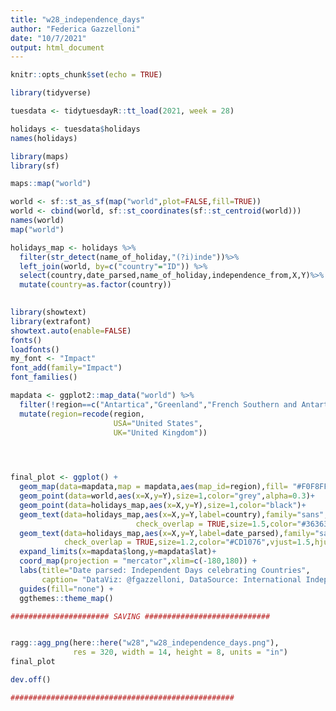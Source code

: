 ```yaml
---
title: "w28_independence_days"
author: "Federica Gazzelloni"
date: "10/7/2021"
output: html_document
---
```


```r
knitr::opts_chunk$set(echo = TRUE)
```


```r
library(tidyverse)
```


```r
tuesdata <- tidytuesdayR::tt_load(2021, week = 28)

holidays <- tuesdata$holidays
names(holidays)
```


```r
library(maps)
library(sf)

maps::map("world")
```

```r
world <- sf::st_as_sf(map("world",plot=FALSE,fill=TRUE))
world <- cbind(world, sf::st_coordinates(sf::st_centroid(world)))
names(world)
map("world")
```

```r

holidays_map <- holidays %>%
  filter(str_detect(name_of_holiday,"(?i)inde"))%>%
  left_join(world, by=c("country"="ID")) %>%
  select(country,date_parsed,name_of_holiday,independence_from,X,Y)%>%
  mutate(country=as.factor(country))
  
```


```r
library(showtext)
library(extrafont)
showtext.auto(enable=FALSE)
fonts()
loadfonts()
my_font <- "Impact"
font_add(family="Impact")
font_families()
```




```r
mapdata <- ggplot2::map_data("world") %>%
  filter(!region==c("Antartica","Greenland","French Southern and Antartic Lands")) %>%
  mutate(region=recode(region, 
                       USA="United States",
                       UK="United Kingdom"))
           



final_plot <- ggplot() +
  geom_map(data=mapdata,map = mapdata,aes(map_id=region),fill= "#F0F8FF",color= "#FAEBD7")+
  geom_point(data=world,aes(x=X,y=Y),size=1,color="grey",alpha=0.3)+
  geom_point(data=holidays_map,aes(x=X,y=Y),size=1,color="black")+
  geom_text(data=holidays_map,aes(x=X,y=Y,label=country),family="sans",
                            check_overlap = TRUE,size=1.5,color="#363636",hjust=1.2,vjust=0.2)+ #
  geom_text(data=holidays_map,aes(x=X,y=Y,label=date_parsed),family="sans",
            check_overlap = TRUE,size=1.2,color="#CD1076",vjust=1.5,hjust=1.2)+
  expand_limits(x=mapdata$long,y=mapdata$lat)+
  coord_map(projection = "mercator",xlim=c(-180,180)) +
  labs(title="Date parsed: Independent Days celebrating Countries",
       caption= "DataViz: @fgazzelloni, DataSource: International Independence Days,	Wikipedia,WorldAtlas.com - #TidyTuesday w28")
  guides(fill="none") +
  ggthemes::theme_map()

```




```r
###################### SAVING ############################


ragg::agg_png(here::here("w28","w28_independence_days.png"),
              res = 320, width = 14, height = 8, units = "in")
final_plot

dev.off()

##################################################

```


























